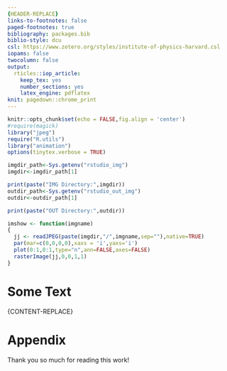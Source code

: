 ---
{HEADER-REPLACE}
links-to-footnotes: false
paged-footnotes: true
bibliography: packages.bib
biblio-style: dcu
csl: https://www.zotero.org/styles/institute-of-physics-harvard.csl
iopams: false
twocolumn: false
output: 
  rticles::iop_article:
    keep_tex: yes
    number_sections: yes
    latex_engine: pdflatex
knit: pagedown::chrome_print
---

```{r setup, include=FALSE}
knitr::opts_chunk$set(echo = FALSE,fig.align = 'center')
#require(magick)
library("jpeg")
require("R.utils")
library("animation")
options(tinytex.verbose = TRUE)
```

```{r variablesetup, include=TRUE, echo=FALSE,results=FALSE}
imgdir_path<-Sys.getenv("rstudio_img")
imgdir<-imgdir_path[1]

print(paste("IMG Directory:",imgdir))
outdir_path<-Sys.getenv("rstudio_out_img")
outdir<-outdir_path[1]

print(paste("OUT Directory:",outdir))

imshow <- function(imgname)
{
  jj <- readJPEG(paste(imgdir,"/",imgname,sep=""),native=TRUE)
  par(mar=c(0,0,0,0),xaxs = 'i',yaxs='i')
  plot(0:1,0:1,type="n",ann=FALSE,axes=FALSE)
  rasterImage(jj,0,0,1,1) 
}
```
  
# Some Text {.chapter}  
  
{CONTENT-REPLACE}

```{=html}
<!-- This '<div id="refs"></div>' needs to 
be here if you have appendix pages 
otherwise you can remove it.-->
```
::: {#refs}
:::

# Appendix {-}
Thank you so much for reading this work!
